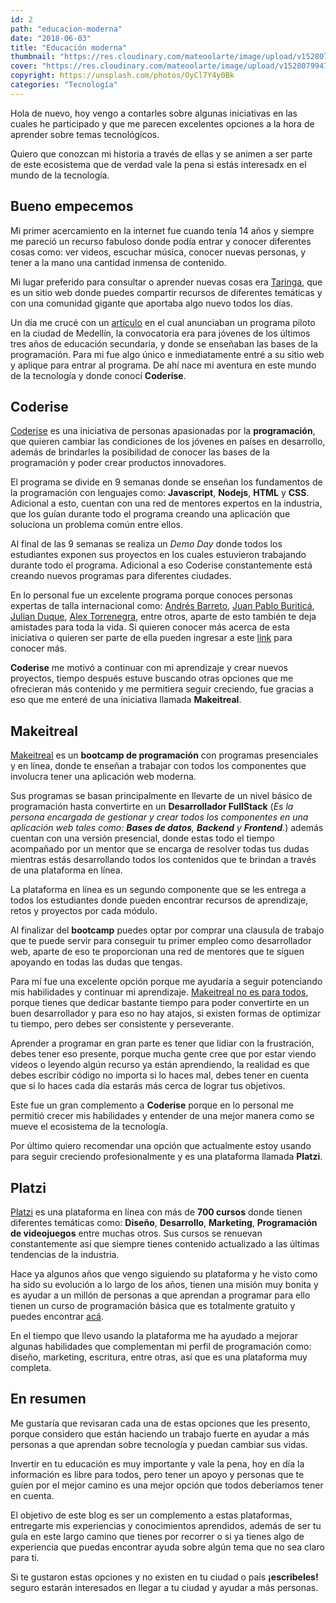 ```yaml
---
id: 2
path: "educacion-moderna"
date: "2018-06-03"
title: "Educación moderna"
thumbnail: "https://res.cloudinary.com/mateoolarte/image/upload/v1528079947/blog/educacion-moderna/thumbnail-educacion-moderna.jpg"
cover: "https://res.cloudinary.com/mateoolarte/image/upload/v1528079947/blog/educacion-moderna/cover-educacion-moderna.jpg"
copyright: https://unsplash.com/photos/OyCl7Y4y0Bk
categories: "Tecnología"
---
```


Hola de nuevo, hoy vengo a contarles sobre algunas iniciativas en las cuales he participado y que me parecen excelentes opciones a la hora de aprender sobre temas tecnológicos.

Quiero que conozcan mi historia a través de ellas y se animen a ser parte de este ecosistema que de verdad vale la pena si estás interesadx en el mundo de la tecnología.

## Bueno empecemos

Mi primer acercamiento en la internet fue cuando tenía 14 años y siempre me pareció un recurso fabuloso donde podía entrar y conocer diferentes cosas como: ver videos, escuchar música, conocer nuevas personas, y tener a la mano una cantidad inmensa de contenido.

Mi lugar preferido para consultar o aprender nuevas cosas era [Taringa](https://www.taringa.net/), que es un sitio web donde puedes compartir recursos de diferentes temáticas y con una comunidad gigante que aportaba algo nuevo todos los días.

Un día me crucé con un [artículo](https://hipertextual.com/2012/09/coderise-colombia) en el cual anunciaban un programa piloto en la ciudad de Medellín, la convocatoria era para jóvenes de los últimos tres años de educación secundaria, y donde se enseñaban las bases de la programación. Para mi fue algo único e inmediatamente entré a su sitio web y aplique para entrar al programa. De ahí nace mi aventura en este mundo de la tecnología y donde conocí **Coderise**.

## Coderise

[Coderise](http://coderise.org/) es una iniciativa de personas apasionadas por la **programación**, que quieren cambiar las condiciones de los jóvenes en países en desarrollo, además de brindarles la posibilidad de conocer las bases de la programación y poder crear productos innovadores.

El programa se divide en 9 semanas donde se enseñan los fundamentos de la programación con lenguajes como: **Javascript**, **Nodejs**, **HTML** y **CSS**. Adicional a esto, cuentan con una red de mentores expertos en la industria, que los guían durante todo el programa creando una aplicación que soluciona un problema común entre ellos.

Al final de las 9 semanas se realiza un _Demo Day_ donde todos los estudiantes exponen sus proyectos en los cuales estuvieron trabajando durante todo el programa. Adicional a eso Coderise constantemente está creando nuevos programas para diferentes ciudades.

En lo personal fue un excelente programa porque conoces personas expertas de talla internacional como: [Andrés Barreto](https://twitter.com/andresbarreto), [Juan Pablo Buriticá](https://twitter.com/buritica), [Julian Duque](https://twitter.com/julian_duque), [Alex Torrenegra](https://twitter.com/torrenegra), entre otros, aparte de esto también te deja amistades para toda la vida. Si quieren conocer más acerca de esta iniciativa o quieren ser parte de ella pueden ingresar a este [link](http://coderise.org/) para conocer más.

**Coderise** me motivó a continuar con mi aprendizaje y crear nuevos proyectos, tiempo después estuve buscando otras opciones que me ofrecieran más contenido y me permitiera seguir creciendo, fue gracias a eso que me enteré de una iniciativa llamada **Makeitreal**.

## Makeitreal

[Makeitreal](https://makeitreal.camp/) es un **bootcamp de programación** con programas presenciales y en línea, donde te enseñan a trabajar con todos los componentes que involucra tener una aplicación web moderna.

Sus programas se basan principalmente en llevarte de un nivel básico de programación hasta convertirte en un **Desarrollador FullStack** (_Es la persona encargada de gestionar y crear todos los componentes en una aplicación web tales como: **Bases de datos**, **Backend** y **Frontend**._) además cuentan con una versión presencial, donde estas todo el tiempo acompañado por un mentor que se encarga de resolver todas tus dudas mientras estás desarrollando todos los contenidos que te brindan a través de una plataforma en línea.

La plataforma en línea es un segundo componente que se les entrega a todos los estudiantes donde pueden encontrar recursos de aprendizaje, retos y proyectos por cada módulo.

Al finalizar del **bootcamp** puedes optar por comprar una clausula de trabajo que te puede servir para conseguir tu primer empleo como desarrollador web, aparte de eso te proporcionan una red de mentores que te siguen apoyando en todas las dudas que tengas.

Para mí fue una excelente opción porque me ayudaría a seguir potenciando mis habilidades y continuar mi aprendizaje. [Makeitreal no es para todos](https://blog.makeitreal.camp/descubre-si-make-it-real-es-para-ti/), porque tienes que dedicar bastante tiempo para poder convertirte en un buen desarrollador y para eso no hay atajos, si existen formas de optimizar tu tiempo, pero debes ser consistente y perseverante.

Aprender a programar en gran parte es tener que lidiar con la frustración, debes tener eso presente, porque mucha gente cree que por estar viendo videos o leyendo algún recurso ya están aprendiendo, la realidad es que debes escribir código no importa si lo haces mal, debes tener en cuenta que si lo haces cada día estarás más cerca de lograr tus objetivos.

Este fue un gran complemento a **Coderise** porque en lo personal me permitió crecer mis habilidades y entender de una mejor manera como se mueve el ecosistema de la tecnología.

Por último quiero recomendar una opción que actualmente estoy usando para seguir creciendo profesionalmente y es una plataforma llamada **Platzi**.

## Platzi

[Platzi](https://platzi.com/) es una plataforma en línea con más de **700 cursos** donde tienen diferentes temáticas como: **Diseño**, **Desarrollo**, **Marketing**, **Programación de videojuegos** entre muchas otros. Sus cursos se renuevan constantemente así que siempre tienes contenido actualizado a las últimas tendencias de la industria.

Hace ya algunos años que vengo siguiendo su plataforma y he visto como ha sido su evolución a lo largo de los años, tienen una misión muy bonita y es ayudar a un millón de personas a que aprendan a programar para ello tienen un curso de programación básica que es totalmente gratuito y puedes encontrar [acá](https://platzi.com/programacion).

En el tiempo que llevo usando la plataforma me ha ayudado a mejorar algunas habilidades que complementan mi perfil de programación como: diseño, marketing, escritura, entre otras, así que es una plataforma muy completa.

## En resumen

Me gustaría que revisaran cada una de estas opciones que les presento, porque considero que están haciendo un trabajo fuerte en ayudar a más personas a que aprendan sobre tecnología y puedan cambiar sus vidas.

Invertir en tu educación es muy importante y vale la pena, hoy en día la información es libre para todos, pero tener un apoyo y personas que te guíen por el mejor camino es una mejor opción que todos deberíamos tener en cuenta.

El objetivo de este blog es ser un complemento a estas plataformas, entregarte mis experiencias y conocimientos aprendidos, además de ser tu guía en este largo camino que tienes por recorrer o si ya tienes algo de experiencia que puedas encontrar ayuda sobre algún tema que no sea claro para ti.

Si te gustaron estas opciones y no existen en tu ciudad o país **¡escribeles!** seguro estarán interesados en llegar a tu ciudad y ayudar a más personas.
